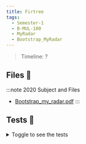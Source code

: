 ```yaml
---
title: Firtree
tags:
  - Semester-1
  - B-MUL-100
  - MyRadar
  - Bootstrap_MyRadar
---
```

> Timeline: ?


## Files 📂

:::note 2020 Subject and Files
- [Bootstrap_my_radar.pdf](https://github.com/Studio-17/Epitech-Subjects/raw/main/Semester-1/B-MUL-100/MyRadar/Bootstrap_MyRadar/Bootstrap_my_radar.pdf)
:::

## Tests 🤖
<details>
  <summary>Toggle to see the tests</summary>
  <div>
Yo
  </div>
</details>


